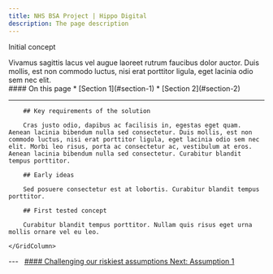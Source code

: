 ```yaml
---
title: NHS BSA Project | Hippo Digital
description: The page description
---
```


<Heading caption='Our approach' tag='h1'>Initial concept</Heading>

<GridRow>
    <GridColumn width={'2/3'}>
        <LeadParagraph>
            Vivamus sagittis lacus vel augue laoreet rutrum faucibus dolor auctor. Duis mollis, est non commodo luctus, nisi erat porttitor ligula, eget lacinia odio sem nec elit.
        </LeadParagraph>
    </GridColumn>
    <GridColumn width={'1/3'}>
        <nav class="in-page-nav">
            #### On this page
            * [Section 1](#section-1)
            * [Section 2](#section-2)
        </nav>
    </GridColumn>
    <GridColumn width={'full'}>
        <hr class="govuk-section-break govuk-section-break--l"/>
    </GridColumn>
</GridRow>

<GridRow>
    <GridColumn width={'3/4'}>

        ## Key requirements of the solution

        Cras justo odio, dapibus ac facilisis in, egestas eget quam. Aenean lacinia bibendum nulla sed consectetur. Duis mollis, est non commodo luctus, nisi erat porttitor ligula, eget lacinia odio sem nec elit. Morbi leo risus, porta ac consectetur ac, vestibulum at eros. Aenean lacinia bibendum nulla sed consectetur. Curabitur blandit tempus porttitor.

        ## Early ideas

        Sed posuere consectetur est at lobortis. Curabitur blandit tempus porttitor.

        ## First tested concept

        Curabitur blandit tempus porttitor. Nullam quis risus eget urna mollis ornare vel eu leo.

    </GridColumn>
</GridRow>

<GridRow>
    <GridColumn width={'full'}>
        ---
    </GridColumn>
</GridRow>
<GridRow>
    <GridColumn width={'1/2'}>
        &nbsp;
    </GridColumn>
    <GridColumn width={'1/2'}>
        <a class="next-page" href="/assumptions/assumption-1">
            #### Challenging our riskiest assumptions
            Next: <span>Assumption 1</span>
        </a>
    </GridColumn>
</GridRow>